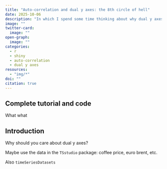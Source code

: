 ```yaml
---
title: "Auto-correlation and dual y axes: the 8th circle of hell"
date: 2025-10-06
description: "In which I spend some time thinking about why dual y axes are bad, and throws in some thoughts about time series auto-correlation."
image: ""
twitter-card:
  image: ""
open-graph:
  image: ""
categories:
  - r
  - shiny
  - auto-correlation
  - dual y axes
resources:
  - "img/*"
doi: ""
citation: true
---
```


::: callout-important
## Complete tutorial and code

What what
:::

## Introduction

Why should you care about dual y axes?

Maybe use the data in the `TSstudio` package: coffee price, euro brent, etc.

Also `timeSeriesDatasets`


